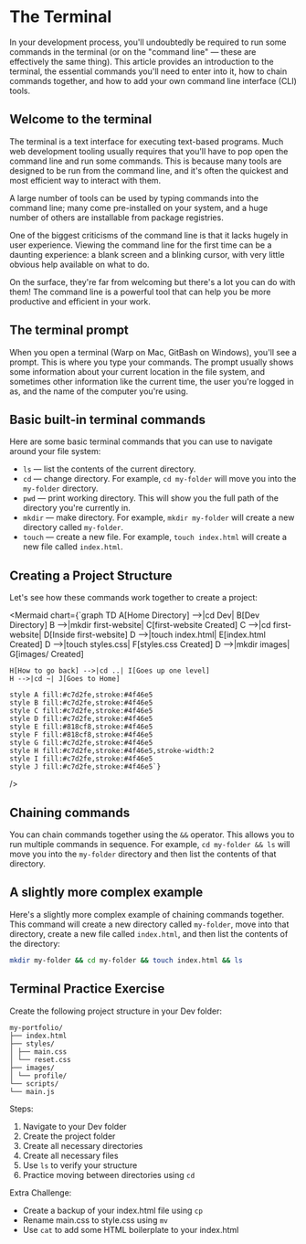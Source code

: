 
# The Terminal

In your development process, you'll undoubtedly be required to run some commands in the terminal (or on the "command line" — these are effectively the same thing). This article provides an introduction to the terminal, the essential commands you'll need to enter into it, how to chain commands together, and how to add your own command line interface (CLI) tools.

## Welcome to the terminal

The terminal is a text interface for executing text-based programs. Much web development tooling usually requires that you'll have to pop open the command line and run some commands. This is because many tools are designed to be run from the command line, and it's often the quickest and most efficient way to interact with them.

A large number of tools can be used by typing commands into the command line; many come pre-installed on your system, and a huge number of others are installable from package registries.

One of the biggest criticisms of the command line is that it lacks hugely in user experience. Viewing the command line for the first time can be a daunting experience: a blank screen and a blinking cursor, with very little obvious help available on what to do.

On the surface, they're far from welcoming but there's a lot you can do with them! The command line is a powerful tool that can help you be more productive and efficient in your work.

## The terminal prompt

When you open a terminal (Warp on Mac, GitBash on Windows), you'll see a prompt. This is where you type your commands. The prompt usually shows some information about your current location in the file system, and sometimes other information like the current time, the user you're logged in as, and the name of the computer you're using.

## Basic built-in terminal commands

Here are some basic terminal commands that you can use to navigate around your file system:

- `ls` — list the contents of the current directory.
- `cd` — change directory. For example, `cd my-folder` will move you into the `my-folder` directory.
- `pwd` — print working directory. This will show you the full path of the directory you're currently in.
- `mkdir` — make directory. For example, `mkdir my-folder` will create a new directory called `my-folder`.
- `touch` — create a new file. For example, `touch index.html` will create a new file called `index.html`.

## Creating a Project Structure

Let's see how these commands work together to create a project:

<Mermaid
  chart={`graph TD
    A[Home Directory] -->|cd Dev| B[Dev Directory]
    B -->|mkdir first-website| C[first-website Created]
    C -->|cd first-website| D[Inside first-website]
    D -->|touch index.html| E[index.html Created]
    D -->|touch styles.css| F[styles.css Created]
    D -->|mkdir images| G[images/ Created]
    
    H[How to go back] -->|cd ..| I[Goes up one level]
    H -->|cd ~| J[Goes to Home]
    
    style A fill:#c7d2fe,stroke:#4f46e5
    style B fill:#c7d2fe,stroke:#4f46e5
    style C fill:#c7d2fe,stroke:#4f46e5
    style D fill:#c7d2fe,stroke:#4f46e5
    style E fill:#818cf8,stroke:#4f46e5
    style F fill:#818cf8,stroke:#4f46e5
    style G fill:#c7d2fe,stroke:#4f46e5
    style H fill:#c7d2fe,stroke:#4f46e5,stroke-width:2
    style I fill:#c7d2fe,stroke:#4f46e5
    style J fill:#c7d2fe,stroke:#4f46e5`}
/>

## Chaining commands

You can chain commands together using the `&&` operator. This allows you to run multiple commands in sequence. For example, `cd my-folder && ls` will move you into the `my-folder` directory and then list the contents of that directory.

## A slightly more complex example

Here's a slightly more complex example of chaining commands together. This command will create a new directory called `my-folder`, move into that directory, create a new file called `index.html`, and then list the contents of the directory:

```bash
mkdir my-folder && cd my-folder && touch index.html && ls
```

## Terminal Practice Exercise

Create the following project structure in your Dev folder:

```shell
my-portfolio/
├── index.html
├── styles/
│ ├── main.css
│ └── reset.css
├── images/
│ └── profile/
└── scripts/
└── main.js
```

Steps:

1. Navigate to your Dev folder
2. Create the project folder
3. Create all necessary directories
4. Create all necessary files
5. Use `ls` to verify your structure
6. Practice moving between directories using `cd`

Extra Challenge:

- Create a backup of your index.html file using `cp`
- Rename main.css to style.css using `mv`
- Use `cat` to add some HTML boilerplate to your index.html
